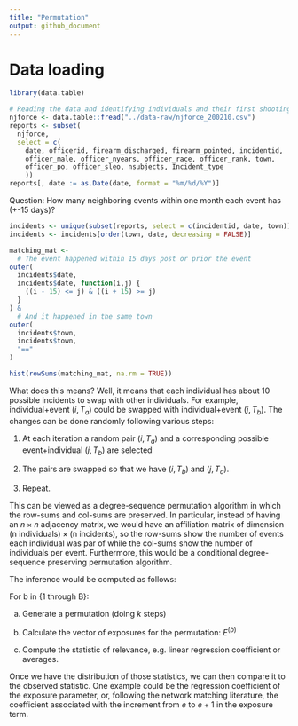 ```yaml
---
title: "Permutation"
output: github_document
---
```


# Data loading

```r
library(data.table)

# Reading the data and identifying individuals and their first shooting event
njforce <- data.table::fread("../data-raw/njforce_200210.csv")
reports <- subset(
  njforce,
  select = c(
    date, officerid, firearm_discharged, firearm_pointed, incidentid,
    officer_male, officer_nyears, officer_race, officer_rank, town,
    officer_po, officer_sleo, nsubjects, Incident_type
    ))
reports[, date := as.Date(date, format = "%m/%d/%Y")]
```

Question: How many neighboring events within one month each event has (+-15 days)? 

```r
incidents <- unique(subset(reports, select = c(incidentid, date, town)))
incidents <- incidents[order(town, date, decreasing = FALSE)]

matching_mat <-
  # The event happened within 15 days post or prior the event
outer(
  incidents$date,
  incidents$date, function(i,j) {
    ((i - 15) <= j) & ((i + 15) >= j)
  }
) &
  # And it happened in the same town
outer(
  incidents$town,
  incidents$town,
  "=="
)

hist(rowSums(matching_mat, na.rm = TRUE))
```

What does this means? Well, it means that each individual has about 10 possible incidents to swap with other individuals. For example, individual+event $(i,T_a)$ could be swapped with individual+event $(j, T_b)$. The changes can be done randomly following various steps:

1. At each iteration a random pair $(i, T_a)$ and a corresponding possible event+individual $(j, T_b)$ are selected

2. The pairs are swapped so that we have $(i, T_b)$ and $(j, T_a)$.

3. Repeat.

This can be viewed as a degree-sequence permutation algorithm in which the row-sums and col-sums are preserved. In particular, instead of having an $n\times n$ adjacency matrix, we would have an affiliation matrix of dimension $(\text{n individuals})\times(\text{n incidents})$, so the row-sums show the number of events each individual was par of while the col-sums show the number of individuals per event. Furthermore, this would be a conditional degree-sequence preserving permutation algorithm.

The inference would be computed as follows:

For b in {1 through B}:

a. Generate a permutation (doing $k$ steps)

b. Calculate the vector of exposures for the permutation: $E^{(b)}$

c. Compute the statistic of relevance, e.g. linear regression coefficient or averages.
    
Once we have the distribution of those statistics, we can then compare it to the observed statistic. One example could be the regression coefficient of the exposure parameter, or, following the network matching literature, the coefficient associated with the increment from $e$ to $e + 1$ in the exposure term.


